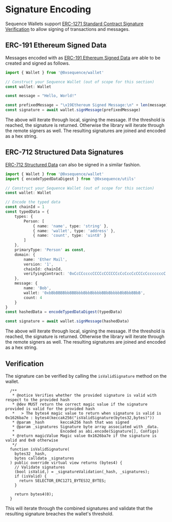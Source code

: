 # Signature Encoding

Sequence Wallets support [ERC-1271 Standard Contract Signature Verification](https://eips.ethereum.org/EIPS/eip-1271) to allow signing of transactions and messages.

## ERC-191 Ethereum Signed Data

Messages encoded with as [ERC-191 Ethereum Signed Data](https://eips.ethereum.org/EIPS/eip-191) are able to be created and signed as follows.

```ts
import { Wallet } from '@0xsequence/wallet'

// Construct your Sequence Wallet (out of scope for this section)
const wallet: Wallet

const message = "Hello, World!"

const prefixedMessage = "\x19Ethereum Signed Message:\n" + len(message) + message
const signature = await wallet.signMessage(prefixedMessage)
```

The above will iterate through local, signing the message. If the threshold is reached, the signature is returned. 
Otherwise the library will iterate through the remote signers as well.
The resulting signatures are joined and encoded as a hex string.

## ERC-712 Structured Data Signatures

[ERC-712 Structured Data](https://eips.ethereum.org/EIPS/eip-712) can also be signed in a similar fashion.

```ts
import { Wallet } from '@0xsequence/wallet'
import { encodeTypedDataDigest } from '@0xsequence/utils'

// Construct your Sequence Wallet (out of scope for this section)
const wallet: Wallet

// Encode the typed data
const chainId = 1
const typedData = {
	types: {
		Person: [
			{ name: 'name', type: 'string' },
			{ name: 'wallet', type: 'address' },
			{ name: 'count', type: 'uint8' }
		]
	},
	primaryType: 'Person' as const,
	domain: {
		name: 'Ether Mail',
		version: '1',
		chainId: chainId,
		verifyingContract: '0xCcCCccccCCCCcCCCCCCcCcCccCcCCCcCcccccccC'
	},
	message: {
		name: 'Bob',
		wallet: '0xbBbBBBBbbBBBbbbBbbBbbbbBBbBbbbbBbBbbBBbB',
		count: 4
	}
} 
const hashedData = encodeTypedDataDigest(typedData)

const signature = await wallet.signMessage(hashedData)
```

The above will iterate through local, signing the message. If the threshold is reached, the signature is returned. 
Otherwise the library will iterate through the remote signers as well.
The resulting signatures are joined and encoded as a hex string.

## Verification

The signature can be verified by calling the `isValidSignature` method on the wallet.

```
  /**
   * @notice Verifies whether the provided signature is valid with respect to the provided hash
   * @dev MUST return the correct magic value if the signature provided is valid for the provided hash
   *   > The bytes4 magic value to return when signature is valid is 0x1626ba7e : bytes4(keccak256("isValidSignature(bytes32,bytes)"))
   * @param _hash       keccak256 hash that was signed
   * @param _signatures Signature byte array associated with _data.
   *                    Encoded as abi.encode(Signature[], Configs)
   * @return magicValue Magic value 0x1626ba7e if the signature is valid and 0x0 otherwise
   */
  function isValidSignature(
    bytes32 _hash,
    bytes calldata _signatures
  ) public override virtual view returns (bytes4) {
    // Validate signatures
    (bool isValid,) = _signatureValidation(_hash, _signatures);
    if (isValid) {
      return SELECTOR_ERC1271_BYTES32_BYTES;
    }

    return bytes4(0);
  }
```

This will iterate through the combined signatures and validate that the resulting signature breaches the wallet's threshold.
